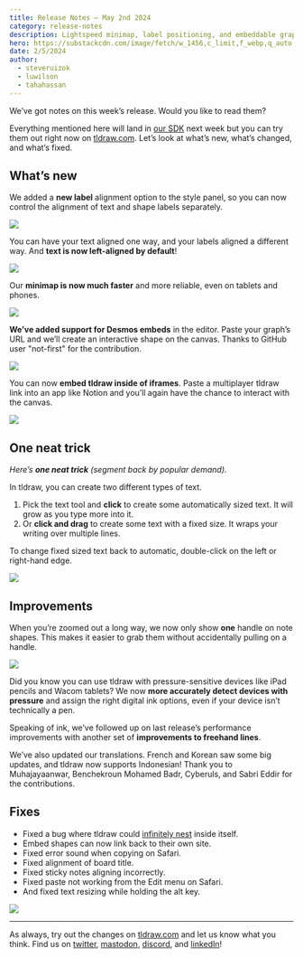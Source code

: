 ```yaml
---
title: Release Notes – May 2nd 2024
category: release-notes
description: Lightspeed minimap, label positioning, and embeddable graphs.
hero: https://substackcdn.com/image/fetch/w_1456,c_limit,f_webp,q_auto:good,fl_progressive:steep/https%3A%2F%2Fsubstack-post-media.s3.amazonaws.com%2Fpublic%2Fimages%2F80a6ea55-2d98-424a-acab-ceaefada5b76_960x542.gif
date: 2/5/2024
author:
  - steveruizok
  - luwilson
  - tahahassan
---
```


We’ve got notes on this week’s release. Would you like to read them?

Everything mentioned here will land in [our SDK](https://tldraw.dev/) next week but you can try them out right now on [tldraw.com](https://tldraw.com/). Let’s look at what’s new, what’s changed, and what’s fixed.

## What’s new

We added a **new label** alignment option to the style panel, so you can now control the alignment of text and shape labels separately.

![](https://substackcdn.com/image/fetch/w_1456,c_limit,f_webp,q_auto:good,fl_progressive:steep/https%3A%2F%2Fsubstack-post-media.s3.amazonaws.com%2Fpublic%2Fimages%2Fb2e6f5eb-3095-471d-bc98-d7bc2dd83c9a_720x406.gif)

You can have your text aligned one way, and your labels aligned a different way. And **text is now left-aligned by default**!

![](https://substackcdn.com/image/fetch/w_1456,c_limit,f_webp,q_auto:good,fl_progressive:steep/https%3A%2F%2Fsubstack-post-media.s3.amazonaws.com%2Fpublic%2Fimages%2Fedf128cb-9dcd-4c0b-932b-c57d2dbc4e7d_720x406.gif)

Our **minimap is now much faster** and more reliable, even on tablets and phones.

![](https://substackcdn.com/image/fetch/w_1456,c_limit,f_webp,q_auto:good,fl_progressive:steep/https%3A%2F%2Fsubstack-post-media.s3.amazonaws.com%2Fpublic%2Fimages%2Fe02b6d9e-7dc4-4046-b8b2-d81fc4b04ff2_960x542.gif)

**We’ve added support for Desmos embeds** in the editor. Paste your graph’s URL and we’ll create an interactive shape on the canvas. Thanks to GitHub user "not-first" for the contribution.

![](https://substackcdn.com/image/fetch/w_1456,c_limit,f_webp,q_auto:good,fl_progressive:steep/https%3A%2F%2Fsubstack-post-media.s3.amazonaws.com%2Fpublic%2Fimages%2F925bcdc0-048a-458a-b0d6-f428fd1a327e_960x542.gif)

You can now **embed tldraw inside of iframes**. Paste a multiplayer tldraw link into an app like Notion and you’ll again have the chance to interact with the canvas.

![](https://substackcdn.com/image/fetch/w_1456,c_limit,f_webp,q_auto:good,fl_progressive:steep/https%3A%2F%2Fsubstack-post-media.s3.amazonaws.com%2Fpublic%2Fimages%2Fcfca0d24-625a-4581-b1d7-676aa3ac7e8b_960x540.gif)

## One neat trick

_Here’s **one neat trick** (segment back by popular demand)._

In tldraw, you can create two different types of text.

1. Pick the text tool and **click** to create some automatically sized text. It will grow as you type more into it.
2. Or **click and drag** to create some text with a fixed size. It wraps your writing over multiple lines.

To change fixed sized text back to automatic, double-click on the left or right-hand edge.

![](https://substackcdn.com/image/fetch/w_1456,c_limit,f_webp,q_auto:good,fl_progressive:steep/https%3A%2F%2Fsubstack-post-media.s3.amazonaws.com%2Fpublic%2Fimages%2Fa6147bc4-7048-462d-8f21-3d0dc028ddee_960x540.gif)

## Improvements

When you’re zoomed out a long way, we now only show **one** handle on note shapes. This makes it easier to grab them without accidentally pulling on a handle.

![](https://substackcdn.com/image/fetch/w_1456,c_limit,f_webp,q_auto:good,fl_progressive:steep/https%3A%2F%2Fsubstack-post-media.s3.amazonaws.com%2Fpublic%2Fimages%2F68d1b8c0-879d-44d0-9dd8-ce1b63cd0af3_960x542.gif)

Did you know you can use tldraw with pressure-sensitive devices like iPad pencils and Wacom tablets? We now **more accurately detect devices with pressure** and assign the right digital ink options, even if your device isn’t technically a pen.

Speaking of ink, we’ve followed up on last release’s performance improvements with another set of **improvements to freehand lines**.

We’ve also updated our translations. French and Korean saw some big updates, and tldraw now supports Indonesian! Thank you to Muhajayaanwar, Benchekroun Mohamed Badr, Cyberuls, and Sabri Eddir for the contributions.

## Fixes

- Fixed a bug where tldraw could [infinitely nest](https://twitter.com/TodePond/status/1785258740565848340) inside itself.
- Embed shapes can now link back to their own site.
- Fixed error sound when copying on Safari.
- Fixed alignment of board title.
- Fixed sticky notes aligning incorrectly.
- Fixed paste not working from the Edit menu on Safari.
- And fixed text resizing while holding the alt key.

![](https://substackcdn.com/image/fetch/w_1456,c_limit,f_webp,q_auto:good,fl_progressive:steep/https%3A%2F%2Fsubstack-post-media.s3.amazonaws.com%2Fpublic%2Fimages%2Fa3974866-f1ea-4efb-95b7-8e3c1741dcb7_722x404.gif)

---

As always, try out the changes on [tldraw.com](https://tldraw.com/) and let us know what you think. Find us on [twitter](https://twitter.com/tldraw), [mastodon](https://mas.to/@tldraw), [discord](https://t.co/FbWiDYFD3O), and [linkedIn](https://www.linkedin.com/company/tldraw/)!
